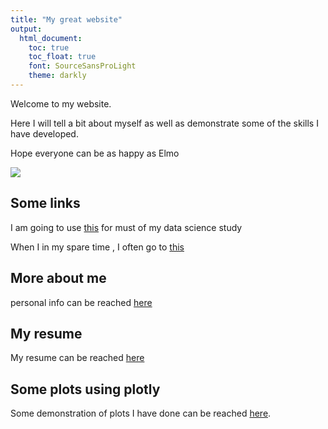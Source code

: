 ```yaml
---
title: "My great website"
output: 
  html_document:
    toc: true
    toc_float: true
    font: SourceSansProLight
    theme: darkly
---
```


Welcome to my website. 

Here I will tell a bit about myself as well as demonstrate some of the skills I have developed.

Hope everyone can be as happy as Elmo

![](https://media.giphy.com/media/drXGoW1iudhKw/giphy.gif)

## Some links 

I am going to use [this](https://www.google.com) for must of my data science study

When I in my spare time , I often go to [this](https://www.youtube.com)

## More about me
personal info can be reached [here](About.html)

## My resume
My resume can be reached [here](resume.html)


## Some plots using plotly
Some demonstration of plots I have done can be reached [here](dashboard.html).

